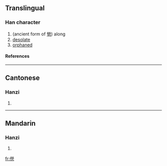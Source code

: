 ==Translingual==
===Han character===
{{Han char|rn=9|rad=人|as=12|sn=14|four=|canj=人火火弓 (OFFN)}}
# (ancient form of [[煢]]) along
# [[desolate]]
# [[orphaned]]
====References====
{{Han ref|kx=0118.030|hdz=10222.030|uh=348C|ud=13452}}

----
==Cantonese==
===Hanzi===
{{yue-hanzi|jyut=|y=king4}}
# {{defn|Cantonese}}

----
==Mandarin==
===Hanzi===
{{cmn-hanzi|pin=[[qióng]] (qiong2)|wg=ch'iung<sup>2</sup>}}
# {{defn|Mandarin}}

[[fr:㒌]]